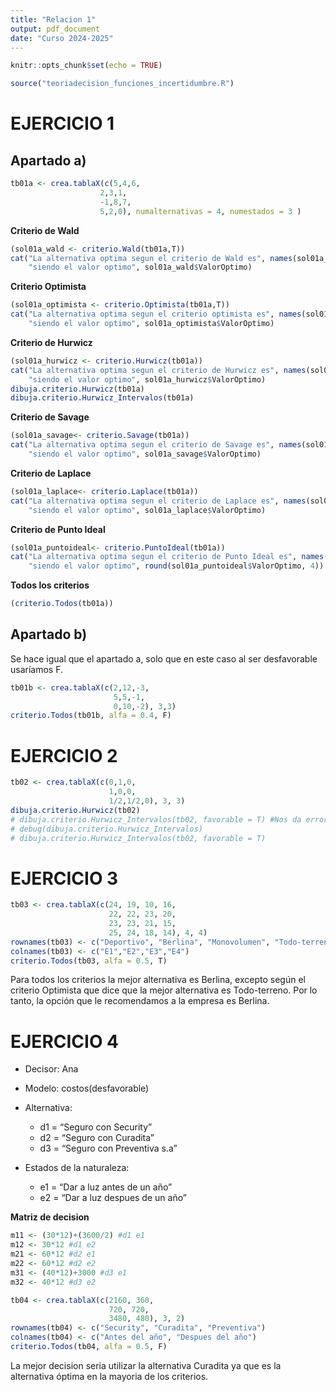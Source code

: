 ```yaml
---
title: "Relacion 1"
output: pdf_document
date: "Curso 2024-2025"
---
```


```r
knitr::opts_chunk$set(echo = TRUE)
```

```r
source("teoriadecision_funciones_incertidumbre.R")
```

# EJERCICIO 1

## Apartado a)

```r
tb01a <- crea.tablaX(c(5,4,6,
                    2,3,1,
                    -1,8,7,
                    5,2,0), numalternativas = 4, numestados = 3 )
```

**Criterio de Wald**

```r
(sol01a_wald <- criterio.Wald(tb01a,T))
cat("La alternativa optima segun el criterio de Wald es", names(sol01a_wald$AlternativaOptima), 
    "siendo el valor optimo", sol01a_wald$ValorOptimo)
```

**Criterio Optimista**

```r
(sol01a_optimista <- criterio.Optimista(tb01a,T))
cat("La alternativa optima segun el criterio optimista es", names(sol01a_optimista$AlternativaOptima), 
    "siendo el valor optimo", sol01a_optimista$ValorOptimo)
```

**Criterio de Hurwicz**

```r
(sol01a_hurwicz <- criterio.Hurwicz(tb01a))
cat("La alternativa optima segun el criterio de Hurwicz es", names(sol01a_hurwicz$AlternativaOptima), 
    "siendo el valor optimo", sol01a_hurwicz$ValorOptimo)
dibuja.criterio.Hurwicz(tb01a)
dibuja.criterio.Hurwicz_Intervalos(tb01a)
```

**Criterio de Savage**

```r
(sol01a_savage<- criterio.Savage(tb01a))
cat("La alternativa optima segun el criterio de Savage es", names(sol01a_savage$AlternativaOptima), 
    "siendo el valor optimo", sol01a_savage$ValorOptimo)
```

**Criterio de Laplace**

```r
(sol01a_laplace<- criterio.Laplace(tb01a))
cat("La alternativa optima segun el criterio de Laplace es", names(sol01a_laplace$AlternativaOptima), 
    "siendo el valor optimo", sol01a_laplace$ValorOptimo)
```

**Criterio de Punto Ideal**

```r
(sol01a_puntoideal<- criterio.PuntoIdeal(tb01a))
cat("La alternativa optima segun el criterio de Punto Ideal es", names(sol01a_puntoideal$AlternativaOptima), 
    "siendo el valor optimo", round(sol01a_puntoideal$ValorOptimo, 4))
```

**Todos los criterios**
```r
(criterio.Todos(tb01a))
```

## Apartado b)

Se hace igual que el apartado a, solo que en este caso al ser desfavorable usaríamos F.

```r
tb01b <- crea.tablaX(c(2,12,-3,
                       5,5,-1,
                       0,10,-2), 3,3)
criterio.Todos(tb01b, alfa = 0.4, F)
```

# EJERCICIO 2

```r
tb02 <- crea.tablaX(c(0,1,0,
                      1,0,0,
                      1/2,1/2,0), 3, 3)
dibuja.criterio.Hurwicz(tb02)
# dibuja.criterio.Hurwicz_Intervalos(tb02, favorable = T) #Nos da error, usaremos Rerun with Debug
# debug(dibuja.criterio.Hurwicz_Intervalos)
# dibuja.criterio.Hurwicz_Intervalos(tb02, favorable = T)
```

# EJERCICIO 3
```r
tb03 <- crea.tablaX(c(24, 19, 10, 16,
                      22, 22, 23, 20,
                      23, 23, 21, 15,
                      25, 24, 18, 14), 4, 4)
rownames(tb03) <- c("Deportivo", "Berlina", "Monovolumen", "Todo-terreno")
colnames(tb03) <- c("E1","E2","E3","E4")
criterio.Todos(tb03, alfa = 0.5, T)
```

Para todos los criterios la mejor alternativa es Berlina, excepto según el criterio Optimista que dice que la mejor alternativa es Todo-terreno. Por lo tanto, la opción que le recomendamos a la empresa es Berlina.

# EJERCICIO 4
  -   Decisor: Ana
  
  -   Modelo: costos(desfavorable)
  
  -   Alternativa:
  
      -   d1 = "Seguro con Security"
      -   d2 = "Seguro con Curadita"
      -   d3 = "Seguro con Preventiva s.a"
      
  -   Estados de la naturaleza:
  
      -   e1 = "Dar a luz antes de un año"
      -   e2 = "Dar a luz despues de un año"

**Matriz de decision**
```r
m11 <- (30*12)+(3600/2) #d1 e1
m12 <- 30*12 #d1 e2
m21 <- 60*12 #d2 e1
m22 <- 60*12 #d2 e2
m31 <- (40*12)+3000 #d3 e1
m32 <- 40*12 #d3 e2

tb04 <- crea.tablaX(c(2160, 360,
                      720, 720,
                      3480, 480), 3, 2)
rownames(tb04) <- c("Security", "Curadita", "Preventiva")
colnames(tb04) <- c("Antes del año", "Despues del año")
criterio.Todos(tb04, alfa = 0.5, F)
```

La mejor decision seria utilizar la alternativa Curadita ya que es la alternativa óptima en la mayoria de los criterios.




